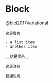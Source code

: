 \mainmatter

# Block {#chapter1}

@blei2017variational

```block2
这是警告

- a list item
- another item

```



```block2
__这是提示__
```

```block2
这是注意
```

```block2
普通说明
```





